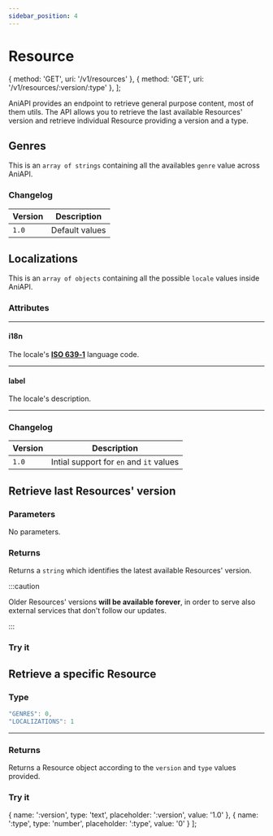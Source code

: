```yaml
---
sidebar_position: 4
---
```


# Resource


  { method: 'GET', uri: '/v1/resources' },
  { method: 'GET', uri: '/v1/resources/:version/:type' },
];

AniAPI provides an endpoint to retrieve general purpose content, most of them utils.
The API allows you to retrieve the last available Resources' version and retrieve individual Resource providing a version and a type.

<ApiCodeBlock title="Endpoints" items={endpoints} />

## Genres

This is an `array of strings` containing all the availables `genre` value across AniAPI.

### Changelog

| Version | Description     |
| ---     | ---             |
| `1.0`   | Default values  |

## Localizations

This is an `array of objects` containing all the possible `locale` values inside AniAPI.

### Attributes

---

#### i18n <Highlight bgColor="#8D46B8" color="white" content="string" />

The locale's **[ISO 639‑1](https://en.wikipedia.org/wiki/ISO_639-1)** language code.

---

#### label <Highlight bgColor="#8D46B8" color="white" content="string" />

The locale's description.

---

### Changelog

| Version | Description                             |
| ---     | ---                                     |
| `1.0`   | Intial support for `en` and `it` values |

## Retrieve last Resources' version

<ApiCodeBlock items={[endpoints[0]]} />

### Parameters

No parameters.

### Returns

Returns a `string` which identifies the latest available Resources' version.

:::caution

Older Resources' versions **will be available forever**, in order to serve also external services that don't follow our updates.

:::

### Try it

<ApiTryIt uri={endpoints[0].uri} />

## Retrieve a specific Resource

<ApiCodeBlock items={[endpoints[1]]} />

### Type

```js title="Possible type enum values"
"GENRES": 0,
"LOCALIZATIONS": 1
```

---

### Returns

Returns a Resource object according to the `version` and `type` values provided.

### Try it

  { name: ':version', type: 'text', placeholder: ':version', value: '1.0' },
  { name: ':type', type: 'number', placeholder: ':type', value: '0' }
];

<ApiTryIt items={getResourceParams} uri={endpoints[1].uri} />
